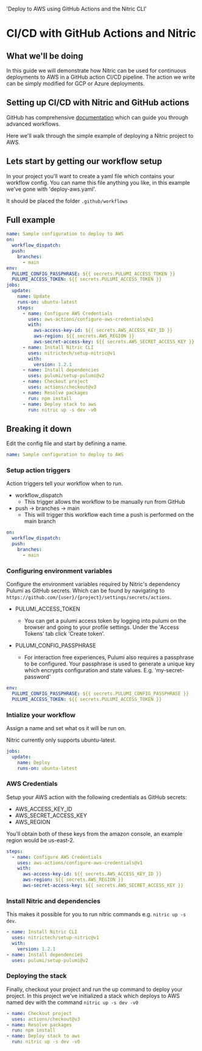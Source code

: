   'Deploy to AWS using GitHub Actions and the Nitric CLI'

# CI/CD with GitHub Actions and Nitric

## What we'll be doing

In this guide we will demonstrate how Nitric can be used for continuous deployments to AWS in a GitHub action CI/CD pipeline. The action we write can be simply modified for GCP or Azure deployments.

## Setting up CI/CD with Nitric and GitHub actions

GitHub has comprehensive [documentation](https://github.com/features/actions) which can guide you through advanced workflows.

Here we'll walk through the simple example of deploying a Nitric project to AWS.

## Lets start by getting our workflow setup

In your project you'll want to create a yaml file which contains your workflow config. You can name this file anything you like, in this example we've gone with 'deploy-aws.yaml'.

It should be placed the folder `.github/workflows`

## Full example

```yaml
name: Sample configuration to deploy to AWS
on:
  workflow_dispatch:
  push:
    branches:
      - main
env:
  PULUMI_CONFIG_PASSPHRASE: ${{ secrets.PULUMI_ACCESS_TOKEN }}
  PULUMI_ACCESS_TOKEN: ${{ secrets.PULUMI_ACCESS_TOKEN }}
jobs:
  update:
    name: Update
    runs-on: ubuntu-latest
    steps:
      - name: Configure AWS Credentials
        uses: aws-actions/configure-aws-credentials@v1
        with:
          aws-access-key-id: ${{ secrets.AWS_ACCESS_KEY_ID }}
          aws-region: ${{ secrets.AWS_REGION }}
          aws-secret-access-key: ${{ secrets.AWS_SECRET_ACCESS_KEY }}
      - name: Install Nitric CLI
        uses: nitrictech/setup-nitric@v1
        with:
          version: 1.2.1
      - name: Install dependencies
        uses: pulumi/setup-pulumi@v2
      - name: Checkout project
        uses: actions/checkout@v3
      - name: Resolve packages
        run: npm install
      - name: Deploy stack to aws
        run: nitric up -s dev -v0
```

## Breaking it down

Edit the config file and start by defining a name.

```yaml
name: Sample configuration to deploy to AWS
```

### Setup action triggers

Action triggers tell your workflow when to run.

- workflow_dispatch
  - This trigger allows the workflow to be manually run from GitHub
- push -> branches -> main
  - This will trigger this workflow each time a push is performed on the main branch

```yaml
on:
  workflow_dispatch:
  push:
    branches:
      - main
```

### Configuring environment variables

Configure the environment variables required by Nitric's dependency Pulumi as GitHub secrets. Which can be found by navigating to `https://github.com/{user}/{project}/settings/secrets/actions`.

- PULUMI_ACCESS_TOKEN

  - You can get a pulumi access token by logging into pulumi on the browser and going to your profile settings. Under the 'Access Tokens' tab click 'Create token'.

- PULUMI_CONFIG_PASSPHRASE

  - For interaction free experiences, Pulumi also requires a passphrase to be configured. Your passphrase is used to generate a unique key which encrypts configuration and state values. E.g. 'my-secret-password'

```yaml
env:
  PULUMI_CONFIG_PASSPHRASE: ${{ secrets.PULUMI_CONFIG_PASSPHRASE }}
  PULUMI_ACCESS_TOKEN: ${{ secrets.PULUMI_ACCESS_TOKEN }}
```

### Intialize your workflow

Assign a name and set what os it will be run on.

<Note>Nitric currently only supports ubuntu-latest.</Note>

```yaml
jobs:
  update:
    name: Deploy
    runs-on: ubuntu-latest
```

### AWS Credentials

Setup your AWS action with the following credentials as GitHub secrets:

- AWS_ACCESS_KEY_ID
- AWS_SECRET_ACCESS_KEY
- AWS_REGION

You'll obtain both of these keys from the amazon console, an example region would be us-east-2.

```yaml
steps:
  - name: Configure AWS Credentials
    uses: aws-actions/configure-aws-credentials@v1
    with:
      aws-access-key-id: ${{ secrets.AWS_ACCESS_KEY_ID }}
      aws-region: ${{ secrets.AWS_REGION }}
      aws-secret-access-key: ${{ secrets.AWS_SECRET_ACCESS_KEY }}
```

### Install Nitric and dependencies

This makes it possible for you to run nitric commands e.g. `nitric up -s dev`.

```yaml
- name: Install Nitric CLI
  uses: nitrictech/setup-nitric@v1
  with:
    version: 1.2.1
- name: Install dependencies
  uses: pulumi/setup-pulumi@v2
```

### Deploying the stack

Finally, checkout your project and run the up command to deploy your project. In this project we've initialized a stack which deploys to AWS named dev with the command `nitric up -s dev -v0`

```yaml
- name: Checkout project
  uses: actions/checkout@v3
- name: Resolve packages
  run: npm install
- name: Deploy stack to aws
  run: nitric up -s dev -v0
```
